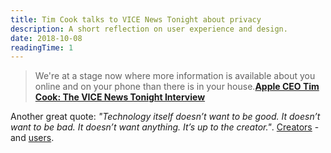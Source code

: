 ```yaml
---
title: Tim Cook talks to VICE News Tonight about privacy
description: A short reflection on user experience and design.
date: 2018-10-08
readingTime: 1
---
```


>We're at a stage now where more information is available about you online and on your phone than there is in your house.**<a href="https://www.youtube.com/watch?v=VD1cP8SK3Q0&feature=youtu.be">Apple CEO Tim Cook: The VICE News Tonight Interview</a>**

Another great quote: _"Technology itself doesn’t want to be good. It doesn’t want to be bad. It doesn’t want anything. It’s up to the creator."_. <a href="/moral-implications-apps/">Creators</a> - and <a href="/my-responsibilities/">users</a>.